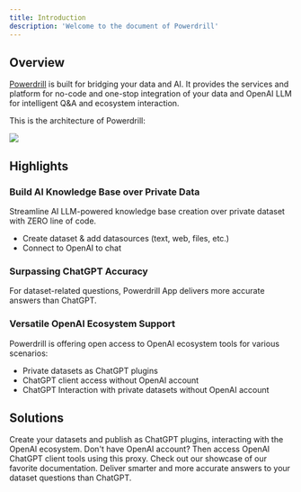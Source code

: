 ```yaml
---
title: Introduction
description: 'Welcome to the document of Powerdrill'
---
```


## Overview

[Powerdrill](https://powerdrill.ai/) is built for bridging your data and AI. It provides the services and platform for no-code and one-stop integration of your data and OpenAI LLM for intelligent Q&A and ecosystem interaction.

This is the architecture of Powerdrill:

<Frame>
  <img src="/images/archi.png" style={{ borderRadius: '0.5rem' }} />
</Frame>

## Highlights

### Build AI Knowledge Base over Private Data

Streamline AI LLM-powered knowledge base creation over private dataset with ZERO line of code.

- Create dataset & add datasources (text, web, files, etc.)
- Connect to OpenAI to chat

### Surpassing ChatGPT Accuracy

For dataset-related questions, Powerdrill App delivers more accurate answers than ChatGPT.

### Versatile OpenAI Ecosystem Support

Powerdrill is offering open access to OpenAI ecosystem tools for various scenarios:

- Private datasets as ChatGPT plugins
- ChatGPT client access without OpenAI account
- ChatGPT Interaction with private datasets without OpenAI account

## Solutions

<CardGroup cols={2}>
  <Card
    title="Dataset as ChatGPT Plugin"
    icon="stars"
    href="/solutions/dataset-chatgpt-plugin"
  >
    Create your datasets and publish as ChatGPT plugins, interacting with the OpenAI ecosystem.
  </Card>
  <Card
    title="OpenAI LLM Chat Proxy"
    icon="stars"
    href="/solutions/proxy"
  >
    Don't have OpenAI account? Then access OpenAI ChatGPT client tools using this proxy.
  </Card>
  <Card
    title="OpenAI LLM Chat Proxy with Dataset"
    icon="stars"
    href="/solutions/dataset-proxy"
  >
    Check out our showcase of our favorite documentation.
  </Card>
  <Card
    title="Chat App over Dataset"
    icon="stars"
    href="/solutions/chat-app"
  >
    Deliver smarter and more accurate answers to your dataset questions than ChatGPT.
  </Card>
</CardGroup>
